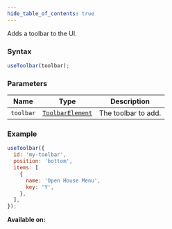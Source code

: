 ```yaml
---
hide_table_of_contents: true
---
```



Adds a toolbar to the UI.

### Syntax

```js
useToolbar(toolbar);
```

### Parameters

| Name      | Type                                          | Description         |
| --------- | --------------------------------------------- | ------------------- |
| `toolbar` | [`ToolbarElement`](/sdk/types/ToolbarElement) | The toolbar to add. |

### Example

```js
useToolbar({
  id: 'my-toolbar',
  position: 'bottom',
  items: [
    {
      name: 'Open House Menu',
      key: 'Y',
    },
  ],
});
```

**Available on:** <ClientTag />
